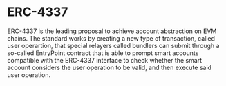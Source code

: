 # ERC-4337

ERC-4337 is the leading proposal to achieve account abstraction on EVM chains. The standard works by creating a new type of transaction, called user operartion, that special relayers called bundlers can submit through a so-called EntryPoint contract that is able to prompt smart accounts compatible with the ERC-4337 interface to check whether the smart account considers the user operation to be valid, and then execute said user operation.

